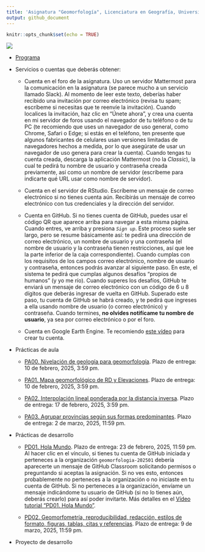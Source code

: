```yaml
---
title: 'Asignatura "Geomorfología", Licenciatura en Geografía, Universidad Autónoma de Santo Domingo (UASD)'
output: github_document
---
```


```r
knitr::opts_chunk$set(echo = TRUE)
```

![](qr.jpg)

- [Programa](programa-geomorfologia-202501.pdf)

- Servicios o cuentas que deberás obtener:

  - Cuenta en el foro de la asignatura. Uso un servidor Mattermost para la comunicación en la asignatura (se parece mucho a un servicio llamado Slack). Al momento de leer este texto, deberías haber recibido una invitación por correo electrónico (revisa tu spam; escríbeme si necesitas que te reenvíe la invitación). Cuando localices la invitación, haz clic en "Únete ahora", y crea una cuenta en mi servidor de foros usando el navegador de tu teléfono o de tu PC (te recomiendo que uses un navegador de uso general, como Chrome, Safari o Edge; si estás en el teléfono, ten presente que algunos fabricantes de celulares usan versiones limitadas de navegadores hechos a medida, por lo que asegúrate de usar un navegador de uso genera para crear la cuenta). Cuando tengas tu cuenta creada, descarga la aplicación Mattermost (no la *Classic*), la cual te pedirá tu nombre de usuario y contraseña creada previamente, así como un nombre de servidor (escríbeme para indicarte qué URL usar como nombre de servidor).
  
  - Cuenta en el servidor de RStudio. Escríbeme un mensaje de correo electrónico si no tienes cuenta aún. Recibirás un mensaje de correo electrónico con tus credenciales y la dirección del servidor.
  
  - Cuenta en GitHub. Si no tienes cuenta de GitHub, puedes usar el código QR que aparece arriba para navegar a esta misma página. Cuando entres, ve arriba y presiona *`Sign up`*. Este proceso suele ser largo, pero se resume básicamente así: te pedirá una dirección de correo electrónico, un nombre de usuario y una contraseña (el nombre de usuario y la contraseña tienen restricciones, así que lee la parte inferior de la caja correspondiente). Cuando cumplas con los requisitos de los campos correo electrónico, nombre de usuario y contraseña, entonces podrás avanzar al siguiente paso. En este, el sistema te pedirá que cumplas algunos desafíos "propios de humanos" (y yo me río). Cuando superes los desafíos, GitHub te enviará un mensaje de correo electrónico con un código de 6 u 8 dígitos que deberás ingresar de vuelta en GitHub. Superado este paso, tu cuenta de GitHub se habrá creado, y te pedirá que ingreses a ella usando nombre de usuario (o correo electrónico) y contraseña. Cuando termines, **no olvides notifícame tu nombre de usuario**, ya sea por correo electrónico o por el foro.
  
  - Cuenta en Google Earth Engine. Te recomiendo [este vídeo](https://www.youtube.com/watch?v=7zsJurpOXuA) para crear tu cuenta.

- Prácticas de aula

  - [PA00. Nivelación de geología para geomorfología](https://github.com/geomorfologia-master/nivelacion-de-geologia-para-geomorfologia). Plazo de entrega: 10 de febrero, 2025, 3:59 pm.
  
  - [PA01. Mapa geomorfológico de RD y Elevaciones](https://github.com/geomorfologia-master/mapa-geomorfologico-rd-y-elevaciones). Plazo de entrega: 10 de febrero, 2025, 3:59 pm.

  - [PA02. Interpolación lineal ponderada por la distancia inversa](https://github.com/geomorfologia-master/interpolacion-idw). Plazo de entrega: 17 de febrero, 2025, 3:59 pm.

  - [PA03. Agrupar provincias según sus formas predominantes](https://github.com/geomorfologia-master/agrupamiento-por-formas). Plazo de entrega: 2 de marzo, 2025, 11:59 pm.

  <!-- - [PA04. Formas elementales en el mapa topográfico, comparación con el mapa geomorfológico](https://github.com/geomorfologia-master/formas-elementales-mtn-y-mapa-geomorfologico). Plazo de entrega: 10 de septiembre, 2024, 7:59 pm. -->

  <!-- - [PA05. Tiempo en geomorfología](https://github.com/geomorfologia-master/tiempo-en-geomorfologia). Plazo de entrega: 16 de septiembre, 2024, 7:59 pm. -->

  <!-- - [PA06. Procesa datos GNSS y obtén soluciones fijas](https://github.com/geomorfologia-master/datos-gnss-soluciones-fijas). Plazo de entrega: 14 de octubre, 2024, 7:59 pm. -->

  <!-- - [PA07. Morfometría de cuencas y procesos fluviales](https://github.com/geomorfologia-master/sistema-fluvial-morfometria-cuenca-basica). Plazo de entrega: 15 de octubre de 2024, 11:59 pm. -->


- Prácticas de desarrollo

  - [PD01. Hola Mundo](https://classroom.github.com/a/qyQYEq2S). Plazo de entrega: 23 de febrero, 2025, 11:59 pm. Al hacer clic en el vínculo, si tienes tu cuenta de GitHub iniciada y perteneces a la organización `geomorfologia-202501` debería aparecerte un mensaje de GitHub Classroom solicitando permisos o preguntando si aceptas la asignación. Si no ves esto, entonces probablemente no perteneces a la organización o no iniciaste en tu cuenta de GitHub. Si no perteneces a la organización, envíame un mensaje indicándome tu usuario de GitHub (si no lo tienes aún, deberás crearlo) para así poder invitarte. Más detalles en el [Vídeo tutorial "PD01. Hola Mundo"](https://drive.google.com/file/d/1om49HJ7ndANraUPuT5a5gYEZRlELMoXB/view?usp=drive_link).

  - [PD02. Geomorfometría, reproducibilidad, redacción, estilos de formato, figuras, tablas, citas y referencias](https://classroom.github.com/a/Pdfw7tXx). Plazo de entrega: 9 de marzo, 2025, 11:59 pm.

  <!-- - [PD03. Morfometría de Cuencas y Procesos Fluviales, análisis pormenorizados](https://classroom.github.com/a/q5ELAT7n). Plazo de entrega: 18 de noviembre, 2024, 11:59 pm. [Vídeo tutorial]() -->

- Proyecto de desarrollo

  <!-- - [Proyecto de desarrollo. Tu tema, tu investigación Geomorfología (GEO-114). Universidad Autónoma de Santo Domingo (UASD). Semestre 2024-02](https://classroom.github.com/a/mgLR5YV8). Plazo de entrega: 10 de diciembre, 2024, 11:59 pm. -->


